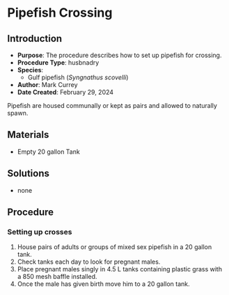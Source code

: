 # Pipefish Crossing {#sec-husbandry_syng_cross}

## Introduction

-   **Purpose**: The procedure describes how to set up pipefish for crossing.
-   **Procedure Type**: husbnadry
-   **Species**:
    -   Gulf pipefish (*Syngnathus scovelli*)
-   **Author**: Mark Currey\
-   **Date Created**: February 29, 2024

::: {.callout-note title="NOTES"}
Pipefish are housed communally or kept as pairs and allowed to naturally spawn.
:::

## Materials

-   Empty 20 gallon Tank

## Solutions

-   none

## Procedure

### Setting up crosses

1.  House pairs of adults or groups of mixed sex pipefish in a 20 gallon tank.
2.  Check tanks each day to look for pregnant males.
3.  Place pregnant males singly in 4.5 L tanks containing plastic grass with a 850 mesh baffle installed.
4.  Once the male has given birth move him to a 20 gallon tank.
